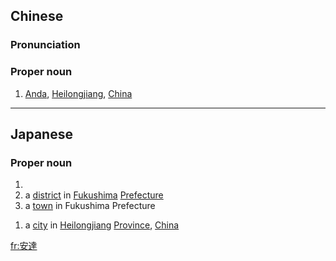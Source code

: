 ==Chinese==
{{zh-forms|s=安达}}

===Pronunciation===
{{zh-pron
|m=Āndá
|c=on1 daat6
|cat=propn
}}

===Proper noun===
{{zh-proper noun}}

# [[Anda]], [[Heilongjiang]], [[China]]

{{zh-cat|Cities}}

----

==Japanese==
{{ja-kanjitab|あん|yomi=o|たつ}}
{{ja-kanjitab|あ|だち}}
{{wikipedia|lang=ja}}
{{wikipedia|lang=ja|安達氏}}
{{wikipedia|lang=ja|安達郡}}
{{wikipedia|lang=ja|安達町}}
{{wikipedia|lang=ja|安達市}}

===Proper noun===
{{ja-pos|あだち|proper}}

# {{surname|lang=ja|sort=あだち}}
# a [[district]] in [[Fukushima]] [[prefecture|Prefecture]]
# a [[town]] in Fukushima Prefecture

{{ja-pos|あんたつ|proper}}

# a [[city]] in [[Heilongjiang]] [[province|Province]], [[China]]

{{topics|ja|Japan|Cities|China|sort=あだち}}
[[fr:安達]]